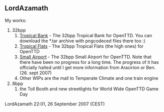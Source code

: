 == LordAzamath ==
{{en/Archive/Community/Users/Userbox Blender}}

My works:
#32bpp
## [http://www.tt-forums.net/viewtopic.php?f=36&t=33351 Tropical Bank] - The 32bpp Tropical Bank for OpenTTD. You can download the *.tar archive with pngcodeced files there too :)
## [http://www.tt-forums.net/viewtopic.php?f=36&t=14549&start=3180 Tropical Flats] - The 32bpp Tropical Flats (the high ones) for OpenTTD
## [http://www.tt-forums.net/viewtopic.php?f=36&t=33371 Small Airport] - The 32bpp Small Airport for OpenTTD. Note that there have been no progress for a long time. The progress of it has officially halted until I get more information from Aracirion or Ben.(26. sept 2007)
##Other WIPs are the mall to Temperate Climate and one train engine
#8bpp 
## the Toll Booth and new streetlights for World Wide OpenTTD Game Day
LordAzamath 22:01, 26 September 2007 (CEST)